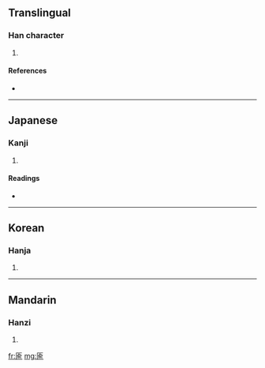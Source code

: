 ==Translingual==

===Han character===
{{Han char|rn=22|rad=匚|as=09|sn=11|four=|canj=尸人一弓 (SOMN)}}

# {{defn|Han|sort=匚09}}

====References====
* {{Han ref|kx=0154.070|dkj=02637|dj=0346.120|hdz=10088.020|uh=532C|ud=21292}}

----

==Japanese==

===Kanji===
{{ja-kanji|grade=|rs=匚09}}

# {{defn|Japanese|sort=匚09}}

====Readings====
* {{ja-readings|on=[[ゆ]] (yu), [[とう]] (tō), [[ず]] (zu)|kun=[[ます]] (masu), [[もたい]] (motai)}}

----

==Korean==

===Hanja===
{{ko-hanja|hangeul=유|rv=yu|mr=yu}}

# {{defn|Korean|sort=匚09}}

----

==Mandarin==

===Hanzi===
{{cmn-hanzi|pin=[[tóu]] ([[tou2]])|wg=t'ou<sup>2</sup>}}

# {{defn|Mandarin|sort=匚09}}

[[fr:匬]]
[[mg:匬]]